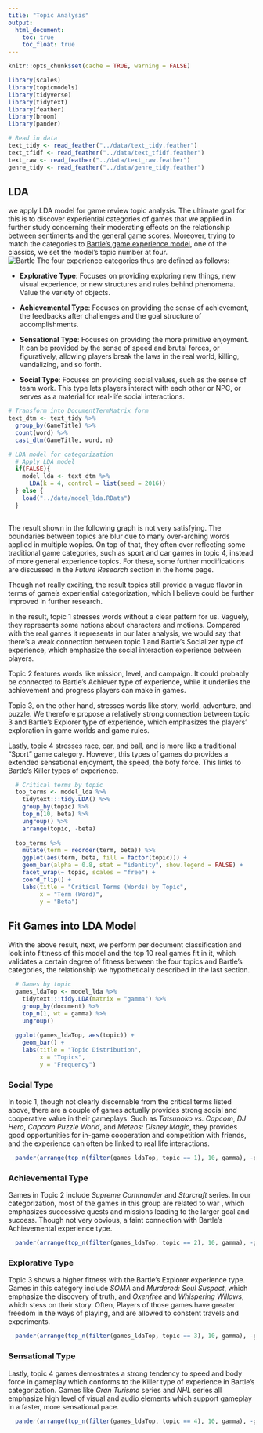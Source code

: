 ```yaml
---
title: "Topic Analysis"
output:
  html_document:
    toc: true
    toc_float: true
---
```

```r
knitr::opts_chunk$set(cache = TRUE, warning = FALSE)
```

```r
library(scales)
library(topicmodels)
library(tidyverse)
library(tidytext)
library(feather)
library(broom)
library(pander)

# Read in data
text_tidy <- read_feather("../data/text_tidy.feather")
text_tfidf <- read_feather("../data/text_tfidf.feather")
text_raw <- read_feather("../data/text_raw.feather")
genre_tidy <- read_feather("../data/genre_tidy.feather")

```

## LDA
we apply LDA model for game review topic analysis. The ultimate goal for this is to discover experiential categories of games that we applied in further study concerning their moderating effects on the relationship between sentiments and the general game scores. Moreover, trying to match the categories to [Bartle's game experience model](https://en.wikipedia.org/wiki/Bartle_taxonomy_of_player_types), one of the classics, we set the model's topic number at four.  
![Bartle](image/Bartle.png)
The four experience categories thus are defined as follows:  

* **Explorative Type**: Focuses on providing exploring new things, new visual experience, or new structures and rules behind phenomena. Value the variety of objects.  

* **Achievemental Type**: Focuses on providing the sense of achievement, the feedbacks after challenges and the goal structure of accomplishments.  

* **Sensational Type**: Focuses on providing the more primitive enjoyment. It can be provided by the sense of speed and brutal forces, or figuratively, allowing players break the laws in the real world, killing, vandalizing, and so forth.  

* **Social Type**: Focuses on providing social values, such as the sense of team work. This type lets players interact with each other or NPC, or serves as a material for real-life social interactions.  
```r
# Transform into DocumentTermMatrix form
text_dtm <- text_tidy %>%
  group_by(GameTitle) %>%
  count(word) %>%
  cast_dtm(GameTitle, word, n)

# LDA model for categorization
  # Apply LDA model
  if(FALSE){
    model_lda <- text_dtm %>%
      LDA(k = 4, control = list(seed = 2016))
  } else {
    load("../data/model_lda.RData")    
  }
  
```

The result shown in the following graph is not very satisfying. The boundaries between topics are blur due to many over-arching words applied in multiple wopics. On top of that, they often over reflecting some traditional game categories, such as sport and car games in topic 4, instead of more general experience topics. For these, some further modifications are discussed in the *Future Research* section in the home page.

Though not really exciting, the result topics still provide a vague flavor in terms of game's experiential categorization, which I believe could be further improved in further research. 
  
In the result, topic 1 stresses words without a clear pattern for us. Vaguely, they represents some notions about characters and motions. Compared with the real games it represents in our later analysis, we would say that there's a weak connection between topic 1 and Bartle's Socializer type of experience, which emphasize the social interaction experience between players.  

Topic 2 features words like mission, level, and campaign. It could probably be connected to Bartle's Achiever type of experience, while it underlies the achievement and progress players can make in games.  

Topic 3, on the other hand, stresses words like story, world, adventure, and puzzle. We therefore propose a relatively strong connection between topic 3 and Bartle's Explorer type of experience, which emphasizes the players' exploration in game worlds and game rules.  

Lastly, topic 4 stresses race, car, and ball, and is more like a traditional "Sport" game category. However, this types of games do provides a extended sensational enjoyment, the speed, the bofy force. This links to Bartle's Killer types of experience.
```r
  # Critical terms by topic 
  top_terms <- model_lda %>%
    tidytext:::tidy.LDA() %>%
    group_by(topic) %>%
    top_n(10, beta) %>%
    ungroup() %>%
    arrange(topic, -beta)
  
  top_terms %>%
    mutate(term = reorder(term, beta)) %>%
    ggplot(aes(term, beta, fill = factor(topic))) +
    geom_bar(alpha = 0.8, stat = "identity", show.legend = FALSE) +
    facet_wrap(~ topic, scales = "free") +
    coord_flip() +
    labs(title = "Critical Terms (Words) by Topic",
         x = "Term (Word)",
         y = "Beta")

```

## Fit Games into LDA Model
With the above result, next, we perform per document classification and look into fittness of this model and the top 10 real games fit in it, which validates a certain degree of fitness between the four topics and Bartle's categories, the relationship we hypothetically described in the last section.
```r
  # Games by topic
  games_ldaTop <- model_lda %>%
    tidytext:::tidy.LDA(matrix = "gamma") %>%
    group_by(document) %>%
    top_n(1, wt = gamma) %>%
    ungroup()
  
  ggplot(games_ldaTop, aes(topic)) +
    geom_bar() +
    labs(title = "Topic Distribution",
         x = "Topics",
         y = "Frequency")

```

### Social Type 
In topic 1, though not clearly discernable from the critical terms listed above, there are a couple of games actually provides strong social and cooperative value in their gameplays. Such as *Tatsunoko vs. Capcom*, *DJ Hero*, *Capcom Puzzle World*, and *Meteos: Disney Magic*, they provides good opportunities for in-game cooperation and competition with friends, and the experience can often be linked to real life interactions.
```r
  pander(arrange(top_n(filter(games_ldaTop, topic == 1), 10, gamma), -gamma))

```

### Achievemental Type
Games in Topic 2 include *Supreme Commander* and *Starcraft* series. In our categorization, most of the games in this group are related to war , which emphasizes successive quests and missions leading to the larger goal and success. Though not very obvious, a faint connection with Bartle's Achievemental experience type.
```r
  pander(arrange(top_n(filter(games_ldaTop, topic == 2), 10, gamma), -gamma))

```

### Explorative Type
Topic 3 shows a higher fitness with the Bartle's Explorer experience type. Games in this category include *SOMA* and *Murdered: Soul Suspect*, which emphasize the discovery of truth, and *Oxenfree* and *Whispering Willows*, which stess on their story. Often, Players of those games have greater freedom in the ways of playing, and are allowed to constent travels and experiments.
```r
  pander(arrange(top_n(filter(games_ldaTop, topic == 3), 10, gamma), -gamma))

```

### Sensational Type
Lastly, topic 4 games demostrates a strong tendency to speed and body force in gameplay which conforms to the Killer type of experience in Bartle's categorization. Games like *Gran Turismo* series and *NHL* series all emphasize high level of visual and audio elements which support gameplay in a faster, more sensational pace.
```r
  pander(arrange(top_n(filter(games_ldaTop, topic == 4), 10, gamma), -gamma))

```
